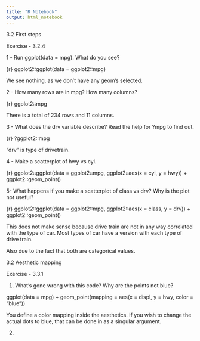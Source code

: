 ```yaml
---
title: "R Notebook"
output: html_notebook
---
```


3.2 First steps

Exercise - 3.2.4 

1 - Run ggplot(data = mpg). What do you see?

{r}
ggplot2::ggplot(data = ggplot2::mpg)

We see nothing, as we don't have any geom's selected.

2 - How many rows are in mpg? How many columns?

{r}
ggplot2::mpg

There is a total of 234 rows and 11 columns.

3 - What does the drv variable describe? Read the help for ?mpg to find out.

{r}
?ggplot2::mpg

"drv" is type of drivetrain.

4 - Make a scatterplot of hwy vs cyl.

{r}
ggplot2::ggplot(data = ggplot2::mpg, ggplot2::aes(x = cyl, y = hwy)) +
  ggplot2::geom_point()

5- What happens if you make a scatterplot of class vs drv? Why is the plot not useful?

{r}
ggplot2::ggplot(data = ggplot2::mpg, ggplot2::aes(x = class, y  = drv)) + 
  ggplot2::geom_point()

This does not make sense because drive train are not in any way correlated with the type of car. Most types of car have a version with each type of drive train.

Also due to the fact that both are categorical values.

3.2 Aesthetic mapping

Exercise - 3.3.1

1. What's gone wrong with this code? Why are the points not blue?

ggplot(data = mpg) +   geom_point(mapping = aes(x = displ, y = hwy, color = "blue"))

You define a color mapping inside the aesthetics. If you wish to change the actual dots to blue, that can be done in as a singular argument.

2. 

